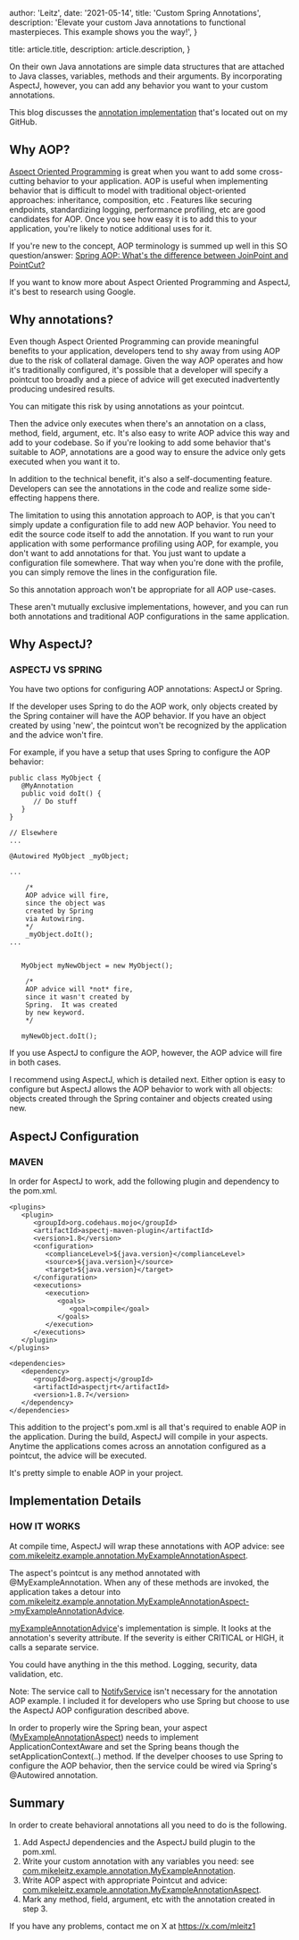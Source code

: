 
  author: 'Leitz',
  date: '2021-05-14',
  title: 'Custom Spring Annotations',
  description:
    'Elevate your custom Java annotations to functional masterpieces. This example shows you the way!',
}

  title: article.title,
  description: article.description,
}


On their own Java annotations are simple data structures that are attached to Java classes, variables, methods and their arguments. By incorporating AspectJ, however, you can add any behavior you want to your custom annotations.

This blog discusses the [annotation implementation](https://github.com/mikeleitz/annotation-example) that's located out on my GitHub.

## Why AOP?

[Aspect Oriented Programming](https://en.wikipedia.org/wiki/Aspect-oriented_programming) is great when you want to add some cross-cutting behavior to your application. AOP is useful when implementing behavior that is difficult to model with traditional object-oriented approaches: inheritance, composition, etc . Features like securing endpoints, standardizing logging, performance profiling, etc are good candidates for AOP. Once you see how easy it is to add this to your application, you're likely to notice additional uses for it.

If you're new to the concept, AOP terminology is summed up well in this SO question/answer: [Spring AOP: What's the difference between JoinPoint and PointCut?](https://stackoverflow.com/questions/15447397/spring-aop-whats-the-difference-between-joinpoint-and-pointcut)

If you want to know more about Aspect Oriented Programming and AspectJ, it's best to research using Google.

## Why annotations?

Even though Aspect Oriented Programming can provide meaningful benefits to your application, developers tend to shy away from using AOP due to the risk of collateral damage. Given the way AOP operates and how it's traditionally configured, it's possible that a developer will specify a pointcut too broadly and a piece of advice will get executed inadvertently producing undesired results.

You can mitigate this risk by using annotations as your pointcut.

Then the advice only executes when there's an annotation on a class, method, field, argument, etc. It's also easy to write AOP advice this way and add to your codebase. So if you're looking to add some behavior that's suitable to AOP, annotations are a good way to ensure the advice only gets executed when you want it to.

In addition to the technical benefit, it's also a self-documenting feature. Developers can see the annotations in the code and realize some side-effecting happens there.

The limitation to using this annotation approach to AOP, is that you can't simply update a configuration file to add new AOP behavior. You need to edit the source code itself to add the annotation. If you want to run your application with some performance profiling using AOP, for example, you don't want to add annotations for that. You just want to update a configuration file somewhere. That way when you're done with the profile, you can simply remove the lines in the configuration file.

So this annotation approach won't be appropriate for all AOP use-cases.

These aren't mutually exclusive implementations, however, and you can run both annotations and traditional AOP configurations in the same application.

## Why AspectJ?

### ASPECTJ VS SPRING

You have two options for configuring AOP annotations: AspectJ or Spring.

If the developer uses Spring to do the AOP work, only objects created by the Spring container will have the AOP behavior. If you have an object created by using 'new', the pointcut won't be recognized by the application and the advice won't fire.

For example, if you have a setup that uses Spring to configure the AOP behavior:

```
public class MyObject {
   @MyAnnotation
   public void doIt() {
      // Do stuff
   }
}

// Elsewhere
...

@Autowired MyObject _myObject;

...

    /*
    AOP advice will fire,
    since the object was
    created by Spring
    via Autowiring.
    */
    _myObject.doIt();
...


   MyObject myNewObject = new MyObject();

    /*
    AOP advice will *not* fire,
    since it wasn't created by
    Spring.  It was created
    by new keyword.
    */

   myNewObject.doIt();
```

If you use AspectJ to configure the AOP, however, the AOP advice will fire in both cases.

I recommend using AspectJ, which is detailed next. Either option is easy to configure but AspectJ allows the AOP behavior to work with all objects: objects created through the Spring container and objects created using new.

## AspectJ Configuration

### MAVEN

In order for AspectJ to work, add the following plugin and dependency to the pom.xml.

```
<plugins>
   <plugin>
      <groupId>org.codehaus.mojo</groupId>
      <artifactId>aspectj-maven-plugin</artifactId>
      <version>1.8</version>
      <configuration>
         <complianceLevel>${java.version}</complianceLevel>
         <source>${java.version}</source>
         <target>${java.version}</target>
      </configuration>
      <executions>
         <execution>
            <goals>
               <goal>compile</goal>
            </goals>
         </execution>
      </executions>
   </plugin>
</plugins>

<dependencies>
   <dependency>
      <groupId>org.aspectj</groupId>
      <artifactId>aspectjrt</artifactId>
      <version>1.8.7</version>
   </dependency>
</dependencies>
```

This addition to the project's pom.xml is all that's required to enable AOP in the application. During the build, AspectJ will compile in your aspects. Anytime the applications comes across an annotation configured as a pointcut, the advice will be executed.

It's pretty simple to enable AOP in your project.

## Implementation Details

### HOW IT WORKS

At compile time, AspectJ will wrap these annotations with AOP advice: see [com.mikeleitz.example.annotation.MyExampleAnnotationAspect](https://github.com/mikeleitz/annotation-example/blob/master/src/main/java/com/mikeleitz/example/annotation/MyExampleAnnotationAspect.java).

The aspect's pointcut is any method annotated with @MyExampleAnnotation. When any of these methods are invoked, the application takes a detour into [com.mikeleitz.example.annotation.MyExampleAnnotationAspect->myExampleAnnotationAdvice](https://github.com/mikeleitz/annotation-example/blob/b94def9cd3606e787c8c08947418024947d51b63/src/main/java/com/mikeleitz/example/annotation/MyExampleAnnotationAspect.java#L46).

[myExampleAnnotationAdvice](https://github.com/mikeleitz/annotation-example/blob/b94def9cd3606e787c8c08947418024947d51b63/src/main/java/com/mikeleitz/example/annotation/MyExampleAnnotationAspect.java#L46)'s implementation is simple. It looks at the annotation's severity attribute. If the severity is either CRITICAL or HIGH, it calls a separate service.

You could have anything in the this method. Logging, security, data validation, etc.

Note: The service call to [NotifyService](https://github.com/mikeleitz/annotation-example/blob/master/src/main/java/com/mikeleitz/example/service/NotifyServiceImpl.java) isn't necessary for the annotation AOP example. I included it for developers who use Spring but choose to use the AspectJ AOP configuration described above.

In order to properly wire the Spring bean, your aspect ([MyExampleAnnotationAspect](https://github.com/mikeleitz/annotation-example/blob/master/src/main/java/com/mikeleitz/example/annotation/MyExampleAnnotationAspect.java)) needs to implement ApplicationContextAware and set the Spring beans though the setApplicationContext(..) method. If the develper chooses to use Spring to configure the AOP behavior, then the service could be wired via Spring's @Autowired annotation.

## Summary

In order to create behavioral annotations all you need to do is the following.

 1. Add AspectJ dependencies and the AspectJ build plugin to the pom.xml.
 2. Write your custom annotation with any variables you need: see [com.mikeleitz.example.annotation.MyExampleAnnotation](https://github.com/mikeleitz/annotation-example/blob/master/src/main/java/com/mikeleitz/example/annotation/MyExampleAnnotation.java).
 3. Write AOP aspect with appropriate Pointcut and advice: [com.mikeleitz.example.annotation.MyExampleAnnotationAspect](https://github.com/mikeleitz/annotation-example/blob/master/src/main/java/com/mikeleitz/example/annotation/MyExampleAnnotationAspect.java).
 4. Mark any method, field, argument, etc with the annotation created in step 3.

 If you have any problems, contact me on X at https://x.com/mleitz1